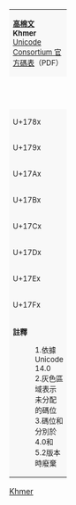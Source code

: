 {| class="wikitable nounderlines" style="border-collapse:collapse;background:#FFFFFF;font-size:large;text-align:center"
| colspan="17" style="background:#F8F8F8;font-size:small" | '''[[高棉文 (Unicode區段)|高棉文]]'''<br />'''Khmer'''{{ref label|U1780_as_of_Unicode_version|1}}{{ref label|U1780_grey|2}}{{ref label|U17A3_U17A4_deprecated|3}}<br />[https://www.unicode.org/charts/PDF/U1780.pdf Unicode Consortium 官方碼表]（PDF）
|- style="background:#F8F8F8;font-size:small"
| style="width:45pt" | &nbsp; || style="width:20pt"  | 0 || style="width:20pt"  | 1 || style="width:20pt"  | 2 || style="width:20pt"  | 3 || style="width:20pt"  | 4 || style="width:20pt"  | 5 || style="width:20pt"  | 6 || style="width:20pt"  | 7 || style="width:20pt"  | 8 || style="width:20pt"  | 9 || style="width:20pt"  | A || style="width:20pt"  | B || style="width:20pt"  | C || style="width:20pt"  | D || style="width:20pt"  | E || style="width:20pt"  | F
|-style="font-family:'Khmer Busra', 'Khmer Mondulkiri', 'Khmer OS', 'Khmer OS Battambang', 'Khmer OS Boker', 'Khmer OS Content', 'Khmer OS Fasthand', 'Khmer OS Freehand', 'Khmer OS Metal Chrieng', 'Khmer OS Muol', 'Khmer OS Muol Pali', 'Khmer OS Siemreap', 'Khmer OS System', 'Khmer Oureang', 'Khmer Ratanakiri', 'Noto Sans Khmer', 'Noto Serif Khmer', 'Khmer UI', 'Leelawadee UI', DaunPenh;"
| style="background:#F8F8F8;font-size:small" | U+178x
| title="U+1780: KHMER LETTER KA" | &#x1780;
| title="U+1781: KHMER LETTER KHA" | &#x1781;
| title="U+1782: KHMER LETTER KO" | &#x1782;
| title="U+1783: KHMER LETTER KHO" | &#x1783;
| title="U+1784: KHMER LETTER NGO" | &#x1784;
| title="U+1785: KHMER LETTER CA" | &#x1785;
| title="U+1786: KHMER LETTER CHA" | &#x1786;
| title="U+1787: KHMER LETTER CO" | &#x1787;
| title="U+1788: KHMER LETTER CHO" | &#x1788;
| title="U+1789: KHMER LETTER NYO" | &#x1789;
| title="U+178A: KHMER LETTER DA" | &#x178A;
| title="U+178B: KHMER LETTER TTHA" | &#x178B;
| title="U+178C: KHMER LETTER DO" | &#x178C;
| title="U+178D: KHMER LETTER TTHO" | &#x178D;
| title="U+178E: KHMER LETTER NNO" | &#x178E;
| title="U+178F: KHMER LETTER TA" | &#x178F;
|-style="font-family:'Khmer Busra', 'Khmer Mondulkiri', 'Khmer OS', 'Khmer OS Battambang', 'Khmer OS Boker', 'Khmer OS Content', 'Khmer OS Fasthand', 'Khmer OS Freehand', 'Khmer OS Metal Chrieng', 'Khmer OS Muol', 'Khmer OS Muol Pali', 'Khmer OS Siemreap', 'Khmer OS System', 'Khmer Oureang', 'Khmer Ratanakiri', 'Noto Sans Khmer', 'Noto Serif Khmer', 'Khmer UI', 'Leelawadee UI', DaunPenh;"
| style="background:#F8F8F8;font-size:small" | U+179x
| title="U+1790: KHMER LETTER THA" | &#x1790;
| title="U+1791: KHMER LETTER TO" | &#x1791;
| title="U+1792: KHMER LETTER THO" | &#x1792;
| title="U+1793: KHMER LETTER NO" | &#x1793;
| title="U+1794: KHMER LETTER BA" | &#x1794;
| title="U+1795: KHMER LETTER PHA" | &#x1795;
| title="U+1796: KHMER LETTER PO" | &#x1796;
| title="U+1797: KHMER LETTER PHO" | &#x1797;
| title="U+1798: KHMER LETTER MO" | &#x1798;
| title="U+1799: KHMER LETTER YO" | &#x1799;
| title="U+179A: KHMER LETTER RO" | &#x179A;
| title="U+179B: KHMER LETTER LO" | &#x179B;
| title="U+179C: KHMER LETTER VO" | &#x179C;
| title="U+179D: KHMER LETTER SHA" | &#x179D;
| title="U+179E: KHMER LETTER SSO" | &#x179E;
| title="U+179F: KHMER LETTER SA" | &#x179F;
|-style="font-family:'Khmer Busra', 'Khmer Mondulkiri', 'Khmer OS', 'Khmer OS Battambang', 'Khmer OS Boker', 'Khmer OS Content', 'Khmer OS Fasthand', 'Khmer OS Freehand', 'Khmer OS Metal Chrieng', 'Khmer OS Muol', 'Khmer OS Muol Pali', 'Khmer OS Siemreap', 'Khmer OS System', 'Khmer Oureang', 'Khmer Ratanakiri', 'Noto Sans Khmer', 'Noto Serif Khmer', 'Khmer UI', 'Leelawadee UI', DaunPenh;"
| style="background:#F8F8F8;font-size:small" | U+17Ax
| title="U+17A0: KHMER LETTER HA" | &#x17A0;
| title="U+17A1: KHMER LETTER LA" | &#x17A1;
| title="U+17A2: KHMER LETTER QA" | &#x17A2;
| title="U+17A3: KHMER INDEPENDENT VOWEL QAQ" | &#x17A3;
| title="U+17A4: KHMER INDEPENDENT VOWEL QAA" | &#x17A4;
| title="U+17A5: KHMER INDEPENDENT VOWEL QI" | &#x17A5;
| title="U+17A6: KHMER INDEPENDENT VOWEL QII" | &#x17A6;
| title="U+17A7: KHMER INDEPENDENT VOWEL QU" | &#x17A7;
| title="U+17A8: KHMER INDEPENDENT VOWEL QUK" | &#x17A8;
| title="U+17A9: KHMER INDEPENDENT VOWEL QUU" | &#x17A9;
| title="U+17AA: KHMER INDEPENDENT VOWEL QUUV" | &#x17AA;
| title="U+17AB: KHMER INDEPENDENT VOWEL RY" | &#x17AB;
| title="U+17AC: KHMER INDEPENDENT VOWEL RYY" | &#x17AC;
| title="U+17AD: KHMER INDEPENDENT VOWEL LY" | &#x17AD;
| title="U+17AE: KHMER INDEPENDENT VOWEL LYY" | &#x17AE;
| title="U+17AF: KHMER INDEPENDENT VOWEL QE" | &#x17AF;
|-style="font-family:'Khmer Busra', 'Khmer Mondulkiri', 'Khmer OS', 'Khmer OS Battambang', 'Khmer OS Boker', 'Khmer OS Content', 'Khmer OS Fasthand', 'Khmer OS Freehand', 'Khmer OS Metal Chrieng', 'Khmer OS Muol', 'Khmer OS Muol Pali', 'Khmer OS Siemreap', 'Khmer OS System', 'Khmer Oureang', 'Khmer Ratanakiri', 'Noto Sans Khmer', 'Noto Serif Khmer', 'Khmer UI', 'Leelawadee UI', DaunPenh;"
| style="background:#F8F8F8;font-size:small" | U+17Bx
| title="U+17B0: KHMER INDEPENDENT VOWEL QAI" | &#x17B0;
| title="U+17B1: KHMER INDEPENDENT VOWEL QOO TYPE ONE" | &#x17B1;
| title="U+17B2: KHMER INDEPENDENT VOWEL QOO TYPE TWO" | &#x17B2;
| title="U+17B3: KHMER INDEPENDENT VOWEL QAU" | &#x17B3;
| title="U+17B4: KHMER VOWEL INHERENT AQ" | {{border|{{resize|75%|{{spaces|1}}KIV{{spaces|1}}{{Break}}AQ}}|style=dashed|color=black|lh=1em}}
| title="U+17B5: KHMER VOWEL INHERENT AA" | {{border|{{resize|75%|{{spaces|1}}KIV{{spaces|1}}{{Break}}AA}}|style=dashed|color=black|lh=1em}}
| title="U+17B6: KHMER VOWEL SIGN AA" | &#x17B6;
| title="U+17B7: KHMER VOWEL SIGN I" | &#x17B7;
| title="U+17B8: KHMER VOWEL SIGN II" | &#x17B8;
| title="U+17B9: KHMER VOWEL SIGN Y" | &#x17B9;
| title="U+17BA: KHMER VOWEL SIGN YY" | &#x17BA;
| title="U+17BB: KHMER VOWEL SIGN U" | &#x17BB;
| title="U+17BC: KHMER VOWEL SIGN UU" | &#x17BC;
| title="U+17BD: KHMER VOWEL SIGN UA" | &#x17BD;
| title="U+17BE: KHMER VOWEL SIGN OE" | &#x17BE;
| title="U+17BF: KHMER VOWEL SIGN YA" | &#x17BF;
|-style="font-family:'Khmer Busra', 'Khmer Mondulkiri', 'Khmer OS', 'Khmer OS Battambang', 'Khmer OS Boker', 'Khmer OS Content', 'Khmer OS Fasthand', 'Khmer OS Freehand', 'Khmer OS Metal Chrieng', 'Khmer OS Muol', 'Khmer OS Muol Pali', 'Khmer OS Siemreap', 'Khmer OS System', 'Khmer Oureang', 'Khmer Ratanakiri', 'Noto Sans Khmer', 'Noto Serif Khmer', 'Khmer UI', 'Leelawadee UI', DaunPenh;"
| style="background:#F8F8F8;font-size:small" | U+17Cx
| title="U+17C0: KHMER VOWEL SIGN IE" | &#x17C0;
| title="U+17C1: KHMER VOWEL SIGN E" | &#x17C1;
| title="U+17C2: KHMER VOWEL SIGN AE" | &#x17C2;
| title="U+17C3: KHMER VOWEL SIGN AI" | &#x17C3;
| title="U+17C4: KHMER VOWEL SIGN OO" | &#x17C4;
| title="U+17C5: KHMER VOWEL SIGN AU" | &#x17C5;
| title="U+17C6: KHMER SIGN NIKAHIT" | &#x17C6;
| title="U+17C7: KHMER SIGN REAHMUK" | &#x17C7;
| title="U+17C8: KHMER SIGN YUUKALEAPINTU" | &#x17C8;
| title="U+17C9: KHMER SIGN MUUSIKATOAN" | &#x17C9;
| title="U+17CA: KHMER SIGN TRIISAP" | &#x17CA;
| title="U+17CB: KHMER SIGN BANTOC" | &#x17CB;
| title="U+17CC: KHMER SIGN ROBAT" | &#x17CC;
| title="U+17CD: KHMER SIGN TOANDAKHIAT" | &#x17CD;
| title="U+17CE: KHMER SIGN KAKABAT" | &#x17CE;
| title="U+17CF: KHMER SIGN AHSDA" | &#x17CF;
|-style="font-family:'Khmer Busra', 'Khmer Mondulkiri', 'Khmer OS', 'Khmer OS Battambang', 'Khmer OS Boker', 'Khmer OS Content', 'Khmer OS Fasthand', 'Khmer OS Freehand', 'Khmer OS Metal Chrieng', 'Khmer OS Muol', 'Khmer OS Muol Pali', 'Khmer OS Siemreap', 'Khmer OS System', 'Khmer Oureang', 'Khmer Ratanakiri', 'Noto Sans Khmer', 'Noto Serif Khmer', 'Khmer UI', 'Leelawadee UI', DaunPenh;"
| style="background:#F8F8F8;font-size:small" | U+17Dx
| title="U+17D0: KHMER SIGN SAMYOK SANNYA" | &#x17D0;
| title="U+17D1: KHMER SIGN VIRIAM" | &#x17D1;
| title="U+17D2: KHMER SIGN COENG" | {{border|{{spaces|1}}&#x17D2;{{spaces|1}}|style=dashed|color=black|lh=1em}}
| title="U+17D3: KHMER SIGN BATHAMASAT" | &#x17D3;
| title="U+17D4: KHMER SIGN KHAN" | &#x17D4;
| title="U+17D5: KHMER SIGN BARIYOOSAN" | &#x17D5;
| title="U+17D6: KHMER SIGN CAMNUC PII KUUH" | &#x17D6;
| title="U+17D7: KHMER SIGN LEK TOO" | &#x17D7;
| title="U+17D8: KHMER SIGN BEYYAL" | &#x17D8;
| title="U+17D9: KHMER SIGN PHNAEK MUAN" | &#x17D9;
| title="U+17DA: KHMER SIGN KOOMUUT" | &#x17DA;
| title="U+17DB: KHMER CURRENCY SYMBOL RIEL" | &#x17DB;
| title="U+17DC: KHMER SIGN AVAKRAHASANYA" | &#x17DC;
| title="U+17DD: KHMER SIGN ATTHACAN" | &#x17DD;
| title="Reserved" style="background-color:#CCCCCC;" |  
| title="Reserved" style="background-color:#CCCCCC;" |  
|-style="font-family:'Khmer Busra', 'Khmer Mondulkiri', 'Khmer OS', 'Khmer OS Battambang', 'Khmer OS Boker', 'Khmer OS Content', 'Khmer OS Fasthand', 'Khmer OS Freehand', 'Khmer OS Metal Chrieng', 'Khmer OS Muol', 'Khmer OS Muol Pali', 'Khmer OS Siemreap', 'Khmer OS System', 'Khmer Oureang', 'Khmer Ratanakiri', 'Noto Sans Khmer', 'Noto Serif Khmer', 'Khmer UI', 'Leelawadee UI', DaunPenh;"
| style="background:#F8F8F8;font-size:small" | U+17Ex
| title="U+17E0: KHMER DIGIT ZERO" | &#x17E0;
| title="U+17E1: KHMER DIGIT ONE" | &#x17E1;
| title="U+17E2: KHMER DIGIT TWO" | &#x17E2;
| title="U+17E3: KHMER DIGIT THREE" | &#x17E3;
| title="U+17E4: KHMER DIGIT FOUR" | &#x17E4;
| title="U+17E5: KHMER DIGIT FIVE" | &#x17E5;
| title="U+17E6: KHMER DIGIT SIX" | &#x17E6;
| title="U+17E7: KHMER DIGIT SEVEN" | &#x17E7;
| title="U+17E8: KHMER DIGIT EIGHT" | &#x17E8;
| title="U+17E9: KHMER DIGIT NINE" | &#x17E9;
| title="Reserved" style="background-color:#CCCCCC;" |  
| title="Reserved" style="background-color:#CCCCCC;" |  
| title="Reserved" style="background-color:#CCCCCC;" |  
| title="Reserved" style="background-color:#CCCCCC;" |  
| title="Reserved" style="background-color:#CCCCCC;" |  
| title="Reserved" style="background-color:#CCCCCC;" |  
|-style="font-family:'Khmer Busra', 'Khmer Mondulkiri', 'Khmer OS', 'Khmer OS Battambang', 'Khmer OS Boker', 'Khmer OS Content', 'Khmer OS Fasthand', 'Khmer OS Freehand', 'Khmer OS Metal Chrieng', 'Khmer OS Muol', 'Khmer OS Muol Pali', 'Khmer OS Siemreap', 'Khmer OS System', 'Khmer Oureang', 'Khmer Ratanakiri', 'Noto Sans Khmer', 'Noto Serif Khmer', 'Khmer UI', 'Leelawadee UI', DaunPenh;"
| style="background:#F8F8F8;font-size:small" | U+17Fx
| title="U+17F0: KHMER SYMBOL LEK ATTAK SON" | &#x17F0;
| title="U+17F1: KHMER SYMBOL LEK ATTAK MUOY" | &#x17F1;
| title="U+17F2: KHMER SYMBOL LEK ATTAK PII" | &#x17F2;
| title="U+17F3: KHMER SYMBOL LEK ATTAK BEI" | &#x17F3;
| title="U+17F4: KHMER SYMBOL LEK ATTAK BUON" | &#x17F4;
| title="U+17F5: KHMER SYMBOL LEK ATTAK PRAM" | &#x17F5;
| title="U+17F6: KHMER SYMBOL LEK ATTAK PRAM-MUOY" | &#x17F6;
| title="U+17F7: KHMER SYMBOL LEK ATTAK PRAM-PII" | &#x17F7;
| title="U+17F8: KHMER SYMBOL LEK ATTAK PRAM-BEI" | &#x17F8;
| title="U+17F9: KHMER SYMBOL LEK ATTAK PRAM-BUON" | &#x17F9;
| title="Reserved" style="background-color:#CCCCCC;" |  
| title="Reserved" style="background-color:#CCCCCC;" |  
| title="Reserved" style="background-color:#CCCCCC;" |  
| title="Reserved" style="background-color:#CCCCCC;" |  
| title="Reserved" style="background-color:#CCCCCC;" |  
| title="Reserved" style="background-color:#CCCCCC;" |  
|-
| colspan="17" style="background:#F8F8F8;font-size:small;text-align:left"| '''註釋'''
:1.{{note|U1780_as_of_Unicode_version}}依據 Unicode 14.0
:2.{{note|U1780_grey}}灰色區域表示未分配的碼位
:3.{{note|U17A3_U17A4_deprecated}}碼位{{mono|U+17A3}}和{{mono|U+17A4}}分別於4.0和5.2版本時廢棄
|}<noinclude>
[[Category:Unicode模板|Khmer]]
{{Documentation|Template:Unicode chart/block documentation}}
</noinclude>